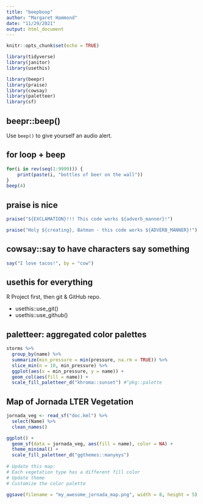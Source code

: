 ```yaml
---
title: "beepboop"
author: "Margaret Hammond"
date: "11/29/2021"
output: html_document
---
```


```r
knitr::opts_chunk$set(echo = TRUE)

library(tidyverse)
library(janitor)
library(usethis)

library(beepr)
library(praise)
library(cowsay)
library(paletteer)
library(sf)
```

## beepr::beep()

Use `beep()` to give yourself an audio alert.

## for loop + beep

```r
for(i in rev(seq(1:9999))) {
    print(paste(i, "bottles of beer on the wall"))
}
beep(4)
```

## praise is nice

```r
praise("${EXCLAMATION}!!! This code works ${adverb_manner}!")

praise("Holy ${creating}, Batman - this code works ${ADVERB_MANNER}!")
```

## cowsay::say to have characters say something

```r
say("I love tacos!", by = "cow")
```

## usethis for everything

R Project first, then git & GitHub repo. 

- usethis::use_git()
- usethis::use_github()

## paletteer: aggregated color palettes

```r
storms %>% 
  group_by(name) %>% 
  summarize(min_pressure = min(pressure, na.rm = TRUE)) %>% 
  slice_min(n = 10, min_pressure) %>% 
  ggplot(aes(x = min_pressure, y = name)) +
  geom_col(aes(fill = name)) +
  scale_fill_paletteer_d("khroma::sunset") #"pkg::palette
```

## Map of Jornada LTER Vegetation

```r
jornada_veg <- read_sf("doc.kml") %>% 
  select(Name) %>% 
  clean_names()

ggplot() +
  geom_sf(data = jornada_veg, aes(fill = name), color = NA) +
  theme_minimal() +
  scale_fill_paletteer_d("ggthemes::manyeys")
  
# Update this map:
# Each vegetation type has a different fill color
# Update theme
# Customize the color palette

ggsave(filename = "my_awesome_jornada_map.png", width = 8, height = 5)
```



